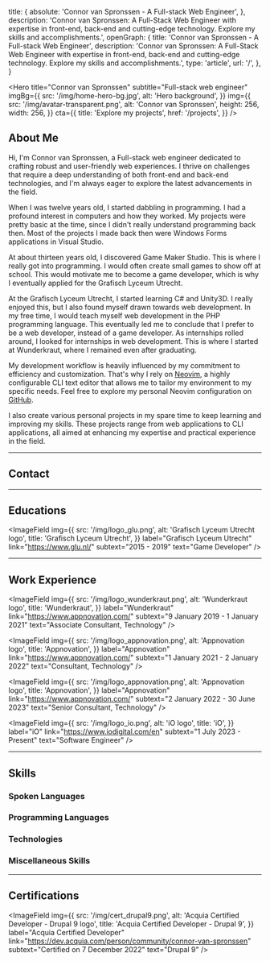
  title: {
    absolute: 'Connor van Spronssen - A Full-stack Web Engineer',
  },
  description:
    'Connor van Spronssen: A Full-Stack Web Engineer with expertise in front-end, back-end and cutting-edge technology. Explore my skills and accomplishments.',
  openGraph: {
    title: 'Connor van Spronssen - A Full-stack Web Engineer',
    description:
      'Connor van Spronssen: A Full-Stack Web Engineer with expertise in front-end, back-end and cutting-edge technology. Explore my skills and accomplishments.',
    type: 'article',
    url: '/',
  },
}

<Hero
  title="Connor van Spronssen"
  subtitle="Full-stack web engineer"
  imgBg={{
    src: '/img/home-hero-bg.jpg',
    alt: 'Hero background',
  }}
  img={{
    src: '/img/avatar-transparent.png',
    alt: 'Connor van Spronssen',
    height: 256,
    width: 256,
  }}
  cta={{
    title: 'Explore my projects',
    href: '/projects',
  }}
/>

<ContentContainer>

## About Me

Hi, I'm Connor van Spronssen, a Full-stack web engineer dedicated to crafting robust and user-friendly web experiences.
I thrive on challenges that require a deep understanding of both front-end and back-end technologies,
and I'm always eager to explore the latest advancements in the field.

When I was twelve years old, I started dabbling in programming.
I had a profound interest in computers and how they worked.
My projects were pretty basic at the time, since I didn't really understand programming back then.
Most of the projects I made back then were Windows Forms applications in Visual Studio.

At about thirteen years old, I discovered Game Maker Studio.
This is where I really got into programming.
I would often create small games to show off at school.
This would motivate me to become a game developer, which is why I eventually applied for the Grafisch Lyceum Utrecht.

At the Grafisch Lyceum Utrecht, I started learning C# and Unity3D.
I really enjoyed this, but I also found myself drawn towards web development.
In my free time, I would teach myself web development in the PHP programming language.
This eventually led me to conclude that I prefer to be a web developer, instead of a game developer.
As internships rolled around, I looked for internships in web development.
This is where I started at Wunderkraut, where I remained even after graduating.

My development workflow is heavily influenced by my commitment to efficiency and customization.
That's why I rely on [Neovim](https://neovim.io/), a highly configurable CLI text editor that allows me to tailor my environment to my specific needs.
Feel free to explore my personal Neovim configuration on [GitHub](https://github.com/Dobefu/nvim-config).

I also create various personal projects in my spare time to keep learning and improving my skills.
These projects range from web applications to CLI applications, all aimed at enhancing my expertise and practical experience in the field.

---

## Contact

<div className="flex gap-4 max-md:flex-col">
  <Field icon={iconEmail} label="Email" value="info@dobefu.com" />
  <Field
    icon={iconBirthdayCake}
    label="Date of Birth"
    value="18 September 1997"
  />
</div>

---

## Educations

<div className="flex gap-4 max-md:flex-col">
  <ImageField
    img={{
      src: '/img/logo_lkc.png',
      alt: 'Leo Kannercollege logo',
      title: 'Leo Kannercollege',
    }}
    label="Leo Kannercollege"
    link="https://www.leokannercollege.nl/"
    subtext="2010 - 2014"
    text="High-school education"
  />

  <ImageField
    img={{
      src: '/img/logo_glu.png',
      alt: 'Grafisch Lyceum Utrecht logo',
      title: 'Grafisch Lyceum Utrecht',
    }}
    label="Grafisch Lyceum Utrecht"
    link="https://www.glu.nl/"
    subtext="2015 - 2019"
    text="Game Developer"
  />
</div>

---

## Work Experience

<ImageField
  img={{
    src: '/img/logo_wunderkraut.png',
    alt: 'Wunderkraut logo',
    title: 'Wunderkraut',
  }}
  label="Wunderkraut"
  link="https://www.appnovation.com/"
  subtext="9 January 2019 - 1 January 2021"
  text="Associate Consultant, Technology"
/>

<ImageField
  img={{
    src: '/img/logo_appnovation.png',
    alt: 'Appnovation logo',
    title: 'Appnovation',
  }}
  label="Appnovation"
  link="https://www.appnovation.com/"
  subtext="1 January 2021 - 2 January 2022"
  text="Consultant, Technology"
/>

<ImageField
  img={{
    src: '/img/logo_appnovation.png',
    alt: 'Appnovation logo',
    title: 'Appnovation',
  }}
  label="Appnovation"
  link="https://www.appnovation.com/"
  subtext="2 January 2022 - 30 June 2023"
  text="Senior Consultant, Technology"
/>

<ImageField
  img={{
    src: '/img/logo_io.png',
    alt: 'iO logo',
    title: 'iO',
  }}
  label="iO"
  link="https://www.iodigital.com/en"
  subtext="1 July 2023 - Present"
  text="Software Engineer"
/>

---

## Skills

### Spoken Languages

<ProgressBar label="Dutch" percentage="90" />
<ProgressBar label="English" percentage="85" />

### Programming Languages

<ProgressBar label="PHP" percentage="90" />
<ProgressBar label="Typescript" percentage="85" />
<ProgressBar label="JavaScript" percentage="85" />
<ProgressBar label="Go" percentage="75" />
<ProgressBar label="Bash" percentage="65" />
<ProgressBar label="C#" percentage="60" />

### Technologies

<ProgressBar label="Drupal 8 / 9 / 10 / 11" percentage="90" />
<ProgressBar label="NextJS" percentage="90" />
<ProgressBar label="NuxtJS" percentage="85" />
<ProgressBar label="Drupal 7" percentage="75" />
<ProgressBar label="Unity3D" percentage="70" />
<ProgressBar label="Hugo" percentage="65" />

### Miscellaneous Skills

<ProgressBar label="CI / CD" percentage="90" />
<ProgressBar label="Linux" percentage="90" />
<ProgressBar label="Docker" percentage="85" />
<ProgressBar label="(Neo)Vim" percentage="80" />
<ProgressBar label="Networking" percentage="75" />
<ProgressBar label="Ansible" percentage="70" />

---

## Certifications

<ImageField
  img={{
    src: '/img/cert_drupal9.png',
    alt: 'Acquia Certified Developer - Drupal 9 logo',
    title: 'Acquia Certified Developer - Drupal 9',
  }}
  label="Acquia Certified Developer"
  link="https://dev.acquia.com/person/community/connor-van-spronssen"
  subtext="Certified on 7 December 2022"
  text="Drupal 9"
/>

</ContentContainer>
